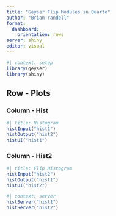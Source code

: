 ```yaml
---
title: "Geyser Flip Modules in Quarto"
author: "Brian Yandell"
format: 
  dashboard:
    orientation: rows
server: shiny
editor: visual
---
```


```r
#| context: setup
library(geyser)
library(shiny)
```

## Row - Plots

### Column - Hist

```r
#| title: Histogram
histInput("hist1")
histOutput("hist2")
histUI("hist1")
```

### Column - Hist2

```r
#| title: Flip Histogram
histInput("hist2")
histOutput("hist1")
histUI("hist2")
```

```r
#| context: server
histServer("hist1")
histServer("hist2")
```
